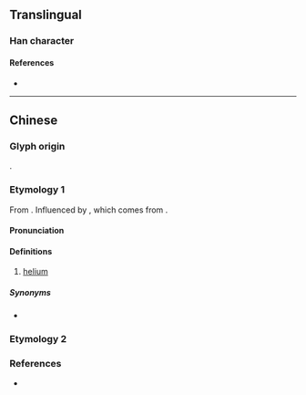 {{character info}}
==Translingual==

===Han character===
{{Han char|rn=84|rad=气|as=04|sn=8|four=|canj=ONA|ids=⿹气日}}

====References====
* {{Han ref|kx=0599.060|dkj=17049|dj=0990.190|hdz=32010.100|uh=6C1C|ud=27676}}

----

==Chinese==
{{zh-forms}}

===Glyph origin===
{{Han etym}}
{{Han compound|气|t1=gas; air|日|t2=sun|ls=ic}}.

===Etymology 1===
From {{zh-l|日|sun}}. Influenced by {{cog|en|helium}}, which comes from {{cog|grc|ἥλιος||sun}}.

====Pronunciation====
{{zh-pron
|m=rì
|ma=
|c=
|h=pfs=
|md=
|mn=
|w=
|mc=
|oc=
|cat=a,n
}}

====Definitions====
{{zh-hanzi}}

# {{lb|zh|obsolete}} [[helium]]

=====Synonyms=====
* {{zh-l|氦}}

===Etymology 2===
{{zh-see|陽|v}}

===References===
* {{R:twedu|N00005}}

{{zh-cat|Noble gases}}